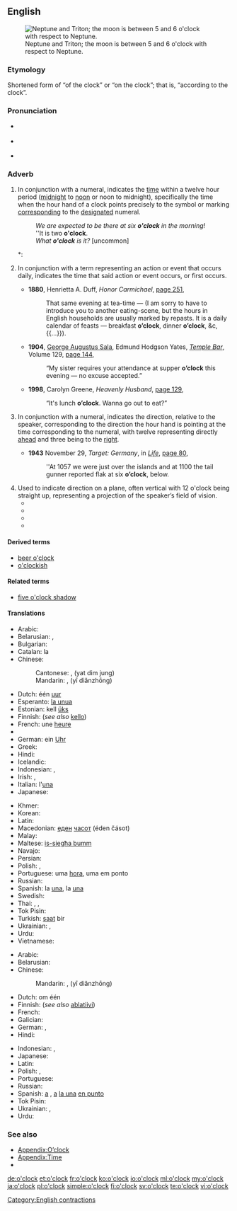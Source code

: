 ==English==
[[File:Neptune and Tritron - GPN-2000-000442.jpg|right|thumb|Neptune and Triton; the moon is between 5 and 6 o'clock with respect to Neptune.]]

===Etymology===
Shortened form of “of the clock” or “on the clock”; that is, “according to the clock”.

===Pronunciation===
* {{a|UK}} {{IPA|/əˈklɒk/|/əʊˈklɒk/|lang=en}}
* {{a|UK}} {{IPA|/əˈklɑk/|/oʊˈklɑk/|lang=en}}
* {{audio|En-us-o'clock.ogg|Audio (US)}}

===Adverb===
{{en-adv|-}}

# {{context|modifying a numeral, one to twelve|lang=en}} In conjunction with a numeral, indicates the [[time]] within a twelve hour period ([[midnight]] to [[noon]] or noon to midnight), specifically the time when the hour hand of a clock points precisely to the symbol or marking [[corresponding]] to the [[designated]] numeral.
#: ''We are expected to be there at six '''o'clock''' in the morning!''
#: ''It is two '''o'clock'''.
#: ''What '''o'clock''' is it?'' [uncommon]
#*: {{quote-book|year=1892|year_published='''2011'''|edition=HTML|editor=|author=[[w:Arthur Conan Doyle|Sir Arthur Conan Doyle]]|title=[[w:The Adventures of Sherlock Holmes|The Adventures of Sherlock Holmes]]|chapter=|url=http://www.gutenberg.org/files/1661/1661-h/1661-h.htm|genre= |publisher=[[w:The Gutenberg Project|The Gutenberg Project]]|isbn=|page=|passage=I say, Watson, what '''o'clock''' is it?}}
# {{context|jocular|lang=en}} In conjunction with a term representing an action or event that occurs daily, indicates the time that said action or event occurs, or first occurs.
#* '''1880''', Henrietta A. Duff, ''Honor Carmichael'', [http://books.google.com/books?id=ivMBAAAAQAAJ&q=%22dinner+o%27clock%22&dq=%22dinner+o%27clock%22&hl=en&ei=R_cqTsPtNorsrQfb74WyDQ&sa=X&oi=book_result&ct=result&resnum=7&ved=0CEkQ6AEwBg page 251],
#*: That same evening at tea-time — (I am sorry to have to introduce you to another eating-scene, but the hours in English households are usually marked by repasts. It is a daily calendar of feasts — breakfast '''o’clock''', dinner '''o’clock''', &c, {{...}}).
#* '''1904''', [[w:George Augustus Sala|George Augustus Sala]], Edmund Hodgson Yates, ''[[w:Temple Bar (magazine)|Temple Bar]]'', Volume 129, [http://books.google.com/books?id=OU83AAAAMAAJ&q=%22supper+o%27clock%22&dq=%22supper+o%27clock%22&hl=en&ei=hvEqTu3eOcHsrAf4w_mxDQ&sa=X&oi=book_result&ct=result&resnum=5&ved=0CDoQ6AEwBA page 144],
#*: “My sister requires your attendance at supper '''o’clock''' this evening — no excuse accepted.”
#* '''1998''', Carolyn Greene, ''Heavenly Husband'', [http://books.google.com/books?id=ovdrZZmRa_wC&q=%22lunch|luncheon+o%27clock%22&dq=%22lunch|luncheon+o%27clock%22&hl=en&ei=0PUqTuaZIc3JrAfZ3bSyDQ&sa=X&oi=book_result&ct=result&resnum=6&ved=0CD0Q6AEwBQ page 129],
#*: “It's lunch '''o’clock'''. Wanna go out to eat?”
# {{context|with a numeral, one to twelve|lang=en}} In conjunction with a numeral, indicates the direction, relative to the speaker, corresponding to the direction the hour hand is pointing at the time corresponding to the numeral, with twelve representing directly [[ahead]] and three being to the [[right]].
#* '''1943''' November 29, ''Target: Germany'', in ''[[w:Life (magazine)|Life]]'', [http://books.google.com/books?id=DVcEAAAAMBAJ&pg=PA80&dq=%22flak%22+-intitle:flak&hl=en&ei=4jkpTujsJYjMmAWg8p2ZDA&sa=X&oi=book_result&ct=result&resnum=2&ved=0CCwQ6AEwATgU#v=onepage&q=%22flak%22%20-intitle%3Aflak&f=false page 80],
#*: ''At 1057 we were just over the islands and at 1100 the tail gunner reported flak at six '''o’clock''', below.
# Used to indicate direction on a plane, often vertical with 12 o'clock being straight up, representing a projection of the speaker’s field of vision.
#* {{quote-book|title=Birding around the year: when to find birds in North America|author=Aileen R. Lotz|year=1989|passage=It's at nine '''o'clock''' about two feet in from the edge of the branch. You need to know your "''o'clocks''" (nondigital) to spot birds.}}
#* {{quote-book|title=The Wellness book|page=86|author=Herbert Benson|coauthors=Eileen M. Stuart, Harvard Medical School. Mind/Body Medical Institute|year=1992|passage=Without moving your head, move your gaze upward to look at twelve '''o’clock'''. Now look down at six '''o’clock'''. Repeat three times, then blink several times, and rest with your eyes closed.}}
#* {{quote-book|title=Laboratory outlines in biology--VI|page=22|author=Peter Abramoff|coauthors=Robert G. Thomson|year=1994|passage=Thus, you could tell them to "look at three '''o'clock'''," or "look just off-center toward nine '''o'clock'''," and so forth. Alternatively, in some microscopes a thin black line appears to cut across the field of view}}
#* {{quote-book|title=Bird watching for dummies|author=Bill Thompson|year=1997|passage=Three '''o'clock''' and nine '''o'clock''' would be at the outer right and outer left sides of the tree, respectively, and so on. The clock technique is a very helpful way for one bird watcher to direct others to a hard-to-spot perched bird.}}
{{rfc|too wordy, too limited in scope, heading=>motion, but o'clock can refer to position relative to static object, heading is also itself a bit too jargony, missing sense for "beer o'clock"}}

====Derived terms====
* [[beer o'clock]]
* [[o'clockish]]

====Related terms====
* [[five o'clock shadow]]

====Translations====
{{trans-top|indication of time ''The translations below are of "one o’clock"''}}
* Arabic: {{t-|ar|الساعة الواحدة|f|tr=al-sāʿa al-wāḥida|sc=Arab}}
* Belarusian: {{t-|be|гадзіна|f|tr=hadzína|sc=Cyrl}} {{qualifier|the number is omitted for one o'clock}}, {{t-|be|першая|f|tr=péršaja|sc=Cyrl}}
* Bulgarian: {{t-|bg|един часа|tr=edín časá|sc=Cyrl}}
* Catalan: la {{t+|ca|una|f}}
* Chinese:
*: Cantonese: {{Hani|[[一]][[點鐘]]}}, {{Hani|[[一]][[点钟]]}} (yat dim jung)
*: Mandarin:  {{Hani|[[一]][[點鐘]]}},  {{Hani|[[一]][[点钟]]}} (yī diǎnzhōng)
* Dutch: één [[uur]]
* Esperanto: [[la unua]]
* Estonian: kell [[üks]]
* Finnish: {{t+|fi|yksi}} (''see also'' [[kello]])
* French: une [[heure]]
* {{trreq|ka}}
* German: ein [[Uhr]]
* Greek: {{t-|el|μία η ώρα|f|tr=mía i óra}}
* Hindi: {{t-|hi|एक बजा|tr=ek bajā|sc=Deva}}
* Icelandic: {{t-|is|klukkan}}
* Indonesian: {{t-|id|jam satu}}, {{t-|id|pukul satu}}
* Irish: {{t+|ga|a}} {{t+|ga|aon|alt=haon}} {{t-|ga|a chlog}}, {{t-|ga|a haon a chlog}}
* Italian: l'[[una#Italian|una]]
* Japanese: {{t+|ja|一時|tr=[[いちじ]], ichiji|sc=Jpan}}
{{trans-mid}}
* Khmer: {{t+|km|ម៉ោង|tr=maong muəy|alt=ម៉ោងមួយ|sc=Khmr}}
* Korean: {{t+|ko|한시|tr=han-si|sc=Kore}}
* Latin: {{t-|la|prima hora}}
* Macedonian: [[еден]] [[часот]] (éden čásot)
* Malay: {{t-|ms|pukul satu}}
* Maltese: [[is-siegħa bumm]]
* Navajo: {{tø|nv|tʼááłáhádí azlį́į́ʼ}}
* Persian: {{t-|fa|ساعت یک|tr=sâ'at yek|sc=fa-Arab}}
* Polish: {{t-|pl|pierwsza|f}}, {{t-|pl|godzina pierwsza|f}}
* Portuguese: uma [[hora]], uma em ponto
* Russian: {{t+|ru|час|m|tr=čas}} {{qualifier|the number is omitted for one o'clock}}
* Spanish: la [[una#Spanish|una]], la [[una]] {{t-|es|en punto}}
* Swedish: {{t+|sv|klockan}} {{t+|sv|ett}}
* Thai: {{t-|th|หนึ่งนาฬิกา|tr=nèung naalígaa|sc=Thai}}, {{t-|th|ตีหนึ่งครึ่ง|tr=dtee nèung|sc=Thai}} {{qualifier|1 a.m.}}, {{t-|th|บ่ายโมง|tr=bàai mohng|sc=Thai}} {{qualifier|1 p.m.}}
* Tok Pisin: {{t-|tpi|wanpela kilok}}
* Turkish: [[saat]] bir
* Ukrainian: {{t+|uk|година|f|tr=hodýna|sc=Cyrl}} {{qualifier|the number is omitted for one o'clock}}, {{t-|uk|перша|f|tr=pérša|sc=Cyrl}}
* Urdu: {{t-|ur|ایک بجا|tr=ek bajā|sc=ur-Arab}}
* Vietnamese: {{t-|vi|một giờ}}
{{trans-bottom}}

{{trans-top|''The translations below are of "at one o’clock"''}}
* Arabic: {{t-|ar|الساعة الواحدة|f|tr=al-sāʿa al-wāḥida|sc=Arab}}
* Belarusian: {{t-|be|ў гадзіну|tr=ŭ hadzínu|sc=Cyrl}}
* Chinese:
*: Mandarin: {{Hani|[[一]][[點鐘]]}},  {{Hani|[[一]][[点钟]]}} (yī diǎnzhōng)
* Dutch: om één {{t+|nl|uur}}
* Finnish: {{t-|fi|yhdeltä}} (''see also'' [[ablatiivi#Usage notes|ablatiivi]])
* French: {{t-|fr|à une heure}}
* Galician: {{t-|gl|á unha|f}}
* German: {{t-|de|um 1 Uhr}}, {{t-|de|um eins}}
* Hindi: {{t-|hi|एक बजे|tr=ek baje|sc=Deva}}
{{trans-mid}}
* Indonesian: {{t-|id|pada pukul satu}}, {{t-|id|pada jam satu}}
* Japanese: {{t+|ja|一時|tr=いちじに, ichiji-ni|alt=一時に|sc=Jpan}}
* Latin: {{t-|la|primae horae}}
* Polish: {{t-|pl|o pierwszej|f}}, {{t-|pl|o godzinie pierwszej|f}}
* Portuguese: {{t-|pt|à uma hora}}
* Russian: {{t|ru|[[в]] [[час]]|tr=v čas}}
* Spanish: [[a]] {{t-|es|la una|f}},  [[a]] [[la una]] [[en punto]]
* Tok Pisin: {{t-|tpi|wanpela kilok}}
* Ukrainian: {{t-|uk|у годину|tr=u hodýnu|sc=Cyrl}}, {{t-|uk|о першій|tr=o péršij|sc=Cyrl}}
* Urdu: {{t-|ur|ایک بجے|tr=ek baje|sc=ur-Arab}}
{{trans-bottom}}

===See also===
* [[Appendix:O'clock|Appendix:O’clock]]
* [[Appendix:Time]]
* {{pedia|Clock position}}

[[Category:English contractions]]

[[de:o'clock]]
[[et:o'clock]]
[[fr:o'clock]]
[[ko:o'clock]]
[[io:o'clock]]
[[ml:o'clock]]
[[my:o'clock]]
[[ja:o'clock]]
[[pl:o'clock]]
[[simple:o'clock]]
[[fi:o'clock]]
[[sv:o'clock]]
[[te:o'clock]]
[[vi:o'clock]]